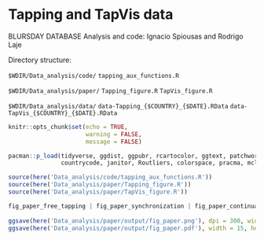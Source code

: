 # Tapping and TapVis data
BLURSDAY DATABASE
Analysis and code: Ignacio Spiousas and Rodrigo Laje


Directory structure:

`$WDIR/Data_analysis/code/`
`tapping_aux_functions.R`

`$WDIR/Data_analysis/paper/`
`Tapping_figure.R`
`TapVis_figure.R`

`$WDIR/Data_analysis/data/`
`data-Tapping_{$COUNTRY}_{$DATE}.RData`
`data-TapVis_{$COUNTRY}_{$DATE}.RData` 



```r
knitr::opts_chunk$set(echo = TRUE,
                      warning = FALSE,
                      message = FALSE)
```

```r
pacman::p_load(tidyverse, ggdist, ggpubr, rcartocolor, ggtext, patchwork, here, 
               countrycode, janitor, Routliers, colorspace, pracma, mclust, lme4, patchwork)

source(here('Data_analysis/code/tapping_aux_functions.R'))
source(here('Data_analysis/paper/Tapping_figure.R'))
source(here('Data_analysis/paper/TapVis_figure.R'))

fig_paper_free_tapping | fig_paper_synchronization | fig_paper_continuation 
  
ggsave(here('Data_analysis/paper/output/fig_paper.png'), dpi = 300, width = 15, height = 15, units = "cm")
ggsave(here('Data_analysis/paper/output/fig_paper.pdf'), width = 15, height = 15, units = "cm")


```


